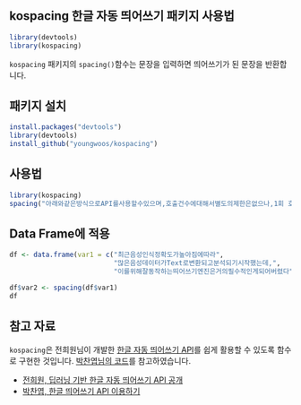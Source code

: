 kospacing 한글 자동 띄어쓰기 패키지 사용법
---
```r
library(devtools)
library(kospacing)
```

`kospacing` 패키지의 `spacing()`함수는 문장을 입력하면 띄어쓰기가 된 문장을 반환합니다.

## 패키지 설치
```r
install.packages("devtools")
library(devtools)
install_github("youngwoos/kospacing")
```

## 사용법
```r
library(kospacing)
spacing("아래와같은방식으로API를사용할수있으며,호출건수에대해서별도의제한은없으나,1회 호출에200글자로글자수를제한하고있다.")
```

## Data Frame에 적용
```r
df <- data.frame(var1 = c("최근음성인식정확도가높아짐에따라",
                          "많은음성데이터가Text로변환되고분석되기시작했는데,",
                          "이를위해잘동작하는띄어쓰기엔진은거의필수적인게되어버렸다"))

df$var2 <- spacing(df$var1)
df
```

## 참고 자료

`kospacing`은 전희원님이 개발한 [한글 자동 띄어쓰기 API](http://freesearch.pe.kr/archives/4647)를 쉽게 활용할 수 있도록 함수로 구현한 것입니다. [박찬엽님의 코드](https://mrchypark.github.io/r/httr/api/한글-띄어쓰기-API-이용하기.html)를 참고하였습니다.

- [전희원, 딥러닝 기반 한글 자동 띄어쓰기 API 공개](http://freesearch.pe.kr/archives/4647)
- [박찬엽, 한글 띄어쓰기 API 이용하기](https://mrchypark.github.io/r/httr/api/한글-띄어쓰기-API-이용하기.html)
